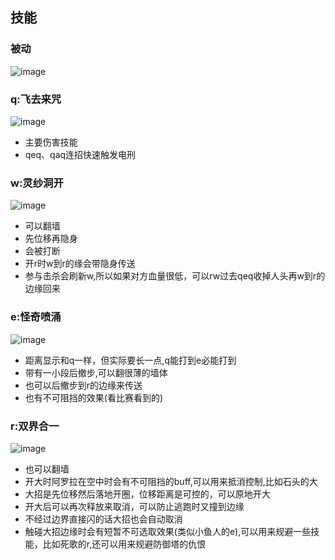 ## 技能

### 被动

![image](https://github.com/cruldra/picx-images-hosting/raw/master/image.60un7zug32.webp)

### q:飞去来咒

![image](https://github.com/cruldra/picx-images-hosting/raw/master/image.eswu4ulp7.webp)

* 主要伤害技能
* qeq、qaq连招快速触发电刑


### w:灵纱洞开

![image](https://github.com/cruldra/picx-images-hosting/raw/master/image.99tr4njyoe.webp) 

* 可以翻墙
* 先位移再隐身
* 会被打断
* 开r时w到r的缘会带隐身传送
* 参与击杀会刷新w,所以如果对方血量很低，可以rw过去qeq收掉人头再w到r的边缘回来

### e:怪奇喷涌

![image](https://github.com/cruldra/picx-images-hosting/raw/master/image.1ovu0gdcak.webp)

* 距离显示和q一样，但实际要长一点,q能打到e必能打到
* 带有一小段后撤步,可以翻很薄的墙体
* 也可以后撤步到r的边缘来传送
* 也有不可阻挡的效果(看比赛看到的)

### r:双界合一

![image](https://github.com/cruldra/picx-images-hosting/raw/master/image.1vz1vvzuzb.webp) 

* 也可以翻墙
* 开大时阿罗拉在空中时会有不可阻挡的buff,可以用来抵消控制,比如石头的大
* 大招是先位移然后落地开圈，位移距离是可控的，可以原地开大
* 开大后可以再次释放来取消，可以防止逃跑时又撞到边缘
* 不经过边界直接闪的话大招也会自动取消
* 触碰大招边缘时会有短暂不可选取效果(类似小鱼人的e),可以用来规避一些技能，比如死歌的r,还可以用来规避防御塔的仇恨
